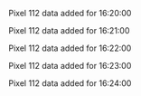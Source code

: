 Pixel 112 data added for 16:20:00

Pixel 112 data added for 16:21:00

Pixel 112 data added for 16:22:00

Pixel 112 data added for 16:23:00

Pixel 112 data added for 16:24:00

